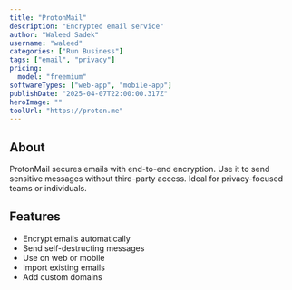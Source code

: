 ---
title: "ProtonMail"
description: "Encrypted email service"
author: "Waleed Sadek"
username: "waleed"
categories: ["Run Business"]
tags: ["email", "privacy"]
pricing:
  model: "freemium"
softwareTypes: ["web-app", "mobile-app"]
publishDate: "2025-04-07T22:00:00.317Z"
heroImage: ""
toolUrl: "https://proton.me"
---
## About
ProtonMail secures emails with end-to-end encryption. Use it to send sensitive messages without third-party access. Ideal for privacy-focused teams or individuals.

## Features
- Encrypt emails automatically
- Send self-destructing messages
- Use on web or mobile
- Import existing emails
- Add custom domains